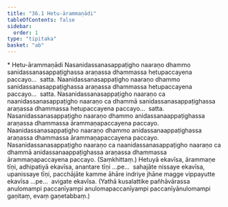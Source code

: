 ```yaml
---
title: "36.1 Hetu-ārammaṇādi"
tableOfContents: false
sidebar:
  order: 1
type: "tipitaka"
basket: "ab"
---
```



<DynamicBreadcrumb />

<Paragraph type="center">
* Hetu-ārammaṇādi
</Paragraph>

<Division number="115">

<Paragraph number="257">
Nasanidassanasappaṭigho naaraṇo dhammo sanidassanasappaṭighassa araṇassa dhammassa hetupaccayena paccayo…  satta.
</Paragraph>

<Paragraph number="258">
Naanidassanasappaṭigho naaraṇo dhammo sanidassanasappaṭighassa araṇassa dhammassa hetupaccayena paccayo…  satta.
</Paragraph>

<Paragraph number="259">
Nasanidassanasappaṭigho naaraṇo ca naanidassanasappaṭigho naaraṇo ca dhammā sanidassanasappaṭighassa araṇassa dhammassa hetupaccayena paccayo…  satta.
</Paragraph>

</Division>
<Division number="116">

<Paragraph number="260">
Nasanidassanasappaṭigho naaraṇo dhammo anidassanaappaṭighassa araṇassa dhammassa ārammaṇapaccayena paccayo. Naanidassanasappaṭigho naaraṇo dhammo anidassanaappaṭighassa araṇassa dhammassa ārammaṇapaccayena paccayo. Nasanidassanasappaṭigho naaraṇo ca naanidassanasappaṭigho naaraṇo ca dhammā anidassanaappaṭighassa araṇassa dhammassa ārammaṇapaccayena paccayo. (Saṃkhittaṃ.)
</Paragraph>

</Division>
<Division number="117">

<Paragraph number="261">
Hetuyā ekavīsa, ārammaṇe tīṇi, adhipatiyā ekavīsa, anantare tīṇi …pe…  sahajāte nissaye ekavīsa, upanissaye tīṇi, pacchājāte kamme āhāre indriye jhāne magge vippayutte ekavīsa …pe…  avigate ekavīsa.
</Paragraph>

<Paragraph number="262">
(Yathā kusalattike pañhāvārassa anulomampi paccanīyampi anulomapaccanīyampi paccanīyānulomampi gaṇitaṃ, evaṃ gaṇetabbaṃ.)
</Paragraph>
</Division>